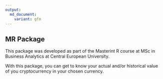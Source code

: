 ```yaml
---
output:
  md_document:
    variant: gfm
---
```


## MR Package

This package was developed as part of the Masterint R course at MSc in Business Analytics at Central European University. 

With this package, you can get to know your actual and/or historical value of you cryptocurrency in your chosen currency. 

